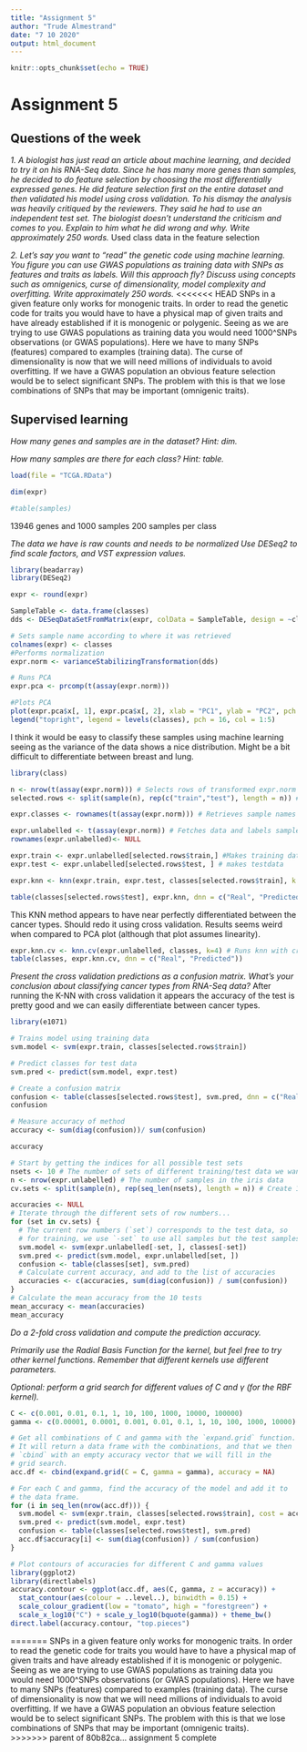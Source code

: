 ```yaml
---
title: "Assignment 5"
author: "Trude Almestrand"
date: "7 10 2020"
output: html_document
---
```


```r
knitr::opts_chunk$set(echo = TRUE)
```

# Assignment 5
## Questions of the week

*1. A biologist has just read an article about machine learning, and decided to try it on his RNA-Seq data. Since he has many more genes than samples, he decided to do feature selection by choosing the most differentially expressed genes. He did feature selection first on the entire dataset and then validated his model using cross validation. To his dismay the analysis was heavily critiqued by the reviewers. They said he had to use an independent test set. The biologist doesn't understand the criticism and comes to you. Explain to him what he did wrong and why. Write approximately 250 words.*
Used class data in the feature selection


*2. Let's say you want to "read" the genetic code using machine learning. You figure you can use GWAS populations as training data with SNPs as features and traits as labels. Will this approach fly? Discuss using concepts such as omnigenics, curse of dimensionality, model complexity and overfitting. Write approximately 250 words. *
<<<<<<< HEAD
SNPs in a given feature only works for monogenic traits. In order to read the genetic code for traits you would have to have a physical map of given traits and have already established if it is monogenic or polygenic. Seeing as we are trying to use GWAS populations as training data you would need 1000^SNPs observations (or GWAS populations). Here we have to many SNPs (features) compared to examples (training data). The curse of dimensionality is now that we will need millions of individuals to avoid overfitting. If we have a GWAS population an obvious feature selection would be to select significant SNPs. The problem with this is that we lose combinations of SNPs that may be important (omnigenic traits).       



## Supervised learning


*How many genes and samples are in the dataset? Hint: dim.*

*How many samples are there for each class? Hint: table.*
```r
load(file = "TCGA.RData")

dim(expr)

#table(samples)
```
13946 genes and 1000 samples
200 samples per class

*The data we have is raw counts and needs to be normalized*
*Use DESeq2 to find scale factors, and VST expression values.*
```r
library(beadarray)
library(DESeq2)

expr <- round(expr)

SampleTable <- data.frame(classes)
dds <- DESeqDataSetFromMatrix(expr, colData = SampleTable, design = ~classes)

# Sets sample name according to where it was retrieved
colnames(expr) <- classes
#Performs normalization
expr.norm <- varianceStabilizingTransformation(dds)

# Runs PCA
expr.pca <- prcomp(t(assay(expr.norm)))

#Plots PCA
plot(expr.pca$x[, 1], expr.pca$x[, 2], xlab = "PC1", ylab = "PC2", pch = 16, col = classes)
legend("topright", legend = levels(classes), pch = 16, col = 1:5)
```


I think it would be easy to classify these samples using machine learning seeing as the variance of the data shows a nice distribution. Might be a bit difficult to differentiate between breast and lung. 

```r
library(class)

n <- nrow(t(assay(expr.norm))) # Selects rows of transformed expr.norm (containing samples)
selected.rows <- split(sample(n), rep(c("train","test"), length = n)) # Splits rows randomly into test and training

expr.classes <- rownames(t(assay(expr.norm))) # Retrieves sample names for saving

expr.unlabelled <- t(assay(expr.norm)) # Fetches data and labels samples as null 
rownames(expr.unlabelled)<- NULL

expr.train <- expr.unlabelled[selected.rows$train,] #Makes training data
expr.test <- expr.unlabelled[selected.rows$test, ] # makes testdata

expr.knn <- knn(expr.train, expr.test, classes[selected.rows$train], k = 4) # Runs KNN with 4 neighbors

table(classes[selected.rows$test], expr.knn, dnn = c("Real", "Predicted")) # Creates matrix table
```

This KNN method appears to have near perfectly differentiated between the cancer types. Should redo it using cross validation. Results seems weird when compared to PCA plot (although that plot assumes linearity).

```r
expr.knn.cv <- knn.cv(expr.unlabelled, classes, k=4) # Runs knn with cross validation
table(classes, expr.knn.cv, dnn = c("Real", "Predicted"))

```
*Present the cross validation predictions as a confusion matrix. What’s your conclusion about classifying cancer types from RNA-Seq data?*
After running the K-NN with cross validation it appears the accuracy of the test is pretty good and we can easily differentiate between cancer types. 

```r
library(e1071)

# Trains model using training data
svm.model <- svm(expr.train, classes[selected.rows$train])

# Predict classes for test data
svm.pred <- predict(svm.model, expr.test)

# Create a confusion matrix
confusion <- table(classes[selected.rows$test], svm.pred, dnn = c("Real", "Predicted"))
confusion

# Measure accuracy of method
accuracy <- sum(diag(confusion))/ sum(confusion)

accuracy
```

```r
# Start by getting the indices for all possible test sets
nsets <- 10 # The number of sets of different training/test data we want to use for cross validation
n <- nrow(expr.unlabelled) # The number of samples in the iris data
cv.sets <- split(sample(n), rep(seq_len(nsets), length = n)) # Create 10 different random sets of sample row numbers

accuracies <- NULL
# Iterate through the different sets of row numbers...
for (set in cv.sets) {
  # The current row numbers (`set`) corresponds to the test data, so
  # for training, we use `-set` to use all samples but the test samples.
  svm.model <- svm(expr.unlabelled[-set, ], classes[-set])
  svm.pred <- predict(svm.model, expr.unlabelled[set, ])
  confusion <- table(classes[set], svm.pred)
  # Calculate current accuracy, and add to the list of accuracies
  accuracies <- c(accuracies, sum(diag(confusion)) / sum(confusion)) 
}
# Calculate the mean accuracy from the 10 tests
mean_accuracy <- mean(accuracies)
mean_accuracy
```

*Do a 2-fold cross validation and compute the prediction accuracy.*

*Primarily use the Radial Basis Function for the kernel, but feel free to try other kernel functions. Remember that different kernels use different parameters.*

*Optional: perform a grid search for different values of C and γ (for the RBF kernel).*

```r
C <- c(0.001, 0.01, 0.1, 1, 10, 100, 1000, 10000, 100000)
gamma <- c(0.00001, 0.0001, 0.001, 0.01, 0.1, 1, 10, 100, 1000, 10000)

# Get all combinations of C and gamma with the `expand.grid` function.
# It will return a data frame with the combinations, and that we then
# `cbind` with an empty accuracy vector that we will fill in the
# grid search.
acc.df <- cbind(expand.grid(C = C, gamma = gamma), accuracy = NA)

# For each C and gamma, find the accuracy of the model and add it to
# the data frame.
for (i in seq_len(nrow(acc.df))) {
  svm.model <- svm(expr.train, classes[selected.rows$train], cost = acc.df[i, "C"], gamma = acc.df[i, "gamma"])
  svm.pred <- predict(svm.model, expr.test)
  confusion <- table(classes[selected.rows$test], svm.pred)
  acc.df$accuracy[i] <- sum(diag(confusion)) / sum(confusion)
}

# Plot contours of accuracies for different C and gamma values
library(ggplot2)
library(directlabels)
accuracy.contour <- ggplot(acc.df, aes(C, gamma, z = accuracy)) +
  stat_contour(aes(colour = ..level..), binwidth = 0.15) +
  scale_colour_gradient(low = "tomato", high = "forestgreen") +
  scale_x_log10("C") + scale_y_log10(bquote(gamma)) + theme_bw()
direct.label(accuracy.contour, "top.pieces")
```

=======
SNPs in a given feature only works for monogenic traits. In order to read the genetic code for traits you would have to have a physical map of given traits and have already established if it is monogenic or polygenic. Seeing as we are trying to use GWAS populations as training data you would need 1000^SNPs observations (or GWAS populations). Here we have to many SNPs (features) compared to examples (training data). The curse of dimensionality is now that we will need millions of individuals to avoid overfitting. If we have a GWAS population an obvious feature selection would be to select significant SNPs. The problem with this is that we lose combinations of SNPs that may be important (omnigenic traits).       
>>>>>>> parent of 80b82ca... assignment 5 complete
